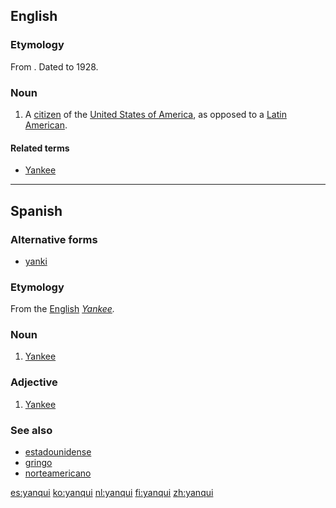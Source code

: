 ==English==

===Etymology===
From {{etyl|es}}. Dated to 1928.

===Noun===
{{en-noun}}

# {{sometimes|derogatory}} A [[citizen]] of the [[United States of America]], as opposed to a [[Latin America]]n.

====Related terms====
* [[Yankee]]

----

==Spanish==

===Alternative forms===
* [[yanki]]

===Etymology===
From the [[w:English language|English]] ''[[Yankee]].''

===Noun===
{{es-noun|mf}}
# [[Yankee]] {{gloss|native or inhabitant of the USA}}

===Adjective===
{{es-adj}}
# [[Yankee]]

===See also===
* [[estadounidense]]
* [[gringo]]
* [[norteamericano]]

[[es:yanqui]]
[[ko:yanqui]]
[[nl:yanqui]]
[[fi:yanqui]]
[[zh:yanqui]]